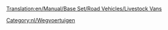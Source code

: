 [[Translation:en/Manual/Base Set/Road Vehicles/Livestock Vans]]

{{nl/Wegvoertuig|name     = Talbott veewagen
  |img      = Talbott_Livestock_Van.png
  |price    = £4.305 (€8.610) 
  |speed    = 30 mph (48 km/h)
  |annual   = £421 (€842)
  |designed = 1935
  |life     = 15
  |capacity = 14 stuks vee
}}
{{nl/Wegvoertuig|name     = Uhl veewagen
  |img      = Uhl_Livestock_Van.png
  |price    = £5.330 (€10.660)  
  |speed    = 55 mph (88 km/h)
  |annual   = £787 (€1.574)
  |designed = 1980
  |life     = 15
  |capacity = 16 stuks vee
}}
{{nl/Wegvoertuig|name     = Foster veewagen
  |img      = Foster_Livestock_Van.png
  |price    = £5.740 (€11.480) 
  |speed    = 70 mph (112 km/h)
  |annual   = £1.125 (€2.250)
  |designed = 2022
  |life     = 15
  |capacity = 18 stuks vee
}}

[[Category:nl/Wegvoertuigen]]